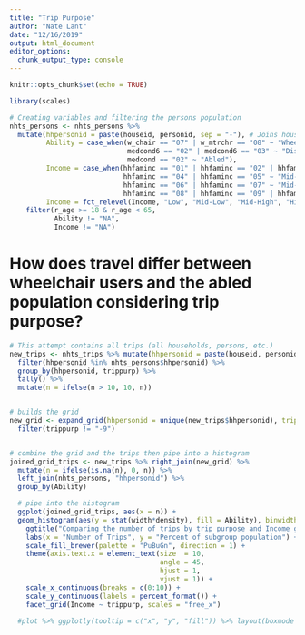 ```yaml
---
title: "Trip Purpose"
author: "Nate Lant"
date: "12/16/2019"
output: html_document
editor_options: 
  chunk_output_type: console
---
```


```r
knitr::opts_chunk$set(echo = TRUE)

library(scales)
```

```r
# Creating variables and filtering the persons population
nhts_persons <- nhts_persons %>% 
  mutate(hhpersonid = paste(houseid, personid, sep = "-"), # Joins household ID with person ID so that each person has a unique ID
         Ability = case_when(w_chair == "07" | w_mtrchr == "08" ~ "Wheelchair",
                             medcond6 == "02" | medcond6 == "03" ~ "Disabled",  
                             medcond == "02" ~ "Abled"),
         Income = case_when(hhfaminc == "01" | hhfaminc == "02" | hhfaminc == "03" ~ "Low",
                            hhfaminc == "04" | hhfaminc == "05" ~ "Mid-Low",
                            hhfaminc == "06" | hhfaminc == "07" ~ "Mid-High",
                            hhfaminc == "08" | hhfaminc == "09" | hhfaminc == "10" | hhfaminc == "11" ~ "High"),
         Income = fct_relevel(Income, "Low", "Mid-Low", "Mid-High", "High")) %>% 
    filter(r_age >= 18 & r_age < 65,
           Ability != "NA",
           Income != "NA")
```

# How does travel differ between wheelchair users and the abled population considering trip purpose?

```r
# This attempt contains all trips (all households, persons, etc.)
new_trips <- nhts_trips %>% mutate(hhpersonid = paste(houseid, personid, sep = "-")) %>%
  filter(hhpersonid %in% nhts_persons$hhpersonid) %>%
  group_by(hhpersonid, trippurp) %>%
  tally() %>%
  mutate(n = ifelse(n > 10, 10, n))


# builds the grid
new_grid <- expand_grid(hhpersonid = unique(new_trips$hhpersonid), trippurp = unique(new_trips$trippurp)) %>%
  filter(trippurp != "-9")


# combine the grid and the trips then pipe into a histogram
joined_grid_trips <- new_trips %>% right_join(new_grid) %>%
  mutate(n = ifelse(is.na(n), 0, n)) %>%
  left_join(nhts_persons, "hhpersonid") %>% 
  group_by(Ability)

  # pipe into the histogram
  ggplot(joined_grid_trips, aes(x = n)) + 
  geom_histogram(aes(y = stat(width*density), fill = Ability), binwidth = 0.8, colour = "black", size = .1, position = "dodge") +
    ggtitle("Comparing the number of trips by trip purpose and Income group", subtitle = "Comparison of Ability") +
    labs(x = "Number of Trips", y = "Percent of subgroup population") +
    scale_fill_brewer(palette = "PuBuGn", direction = 1) + 
    theme(axis.text.x = element_text(size  = 10, 
                                     angle = 45,
                                     hjust = 1,
                                     vjust = 1)) +
    scale_x_continuous(breaks = c(0:10)) +
    scale_y_continuous(labels = percent_format()) +
    facet_grid(Income ~ trippurp, scales = "free_x")
  
  #plot %>% ggplotly(tooltip = c("x", "y", "fill")) %>% layout(boxmode = "group")

```